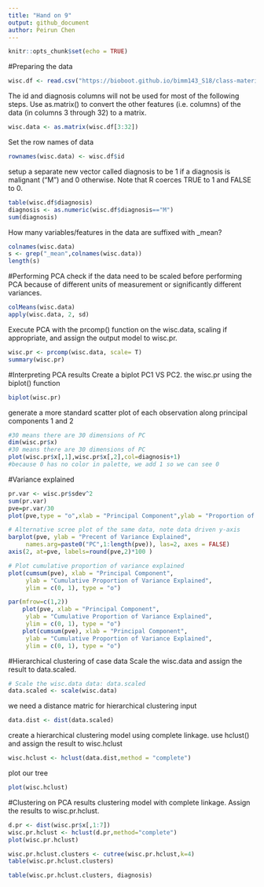 ```yaml
---
title: "Hand on 9"
output: github_document
author: Peirun Chen
---
```


```r
knitr::opts_chunk$set(echo = TRUE)
```
#Preparing the data  
```r
wisc.df <- read.csv("https://bioboot.github.io/bimm143_S18/class-material/WisconsinCancer.csv")
```
The id and diagnosis columns will not be used for most of the following steps.
Use as.matrix() to convert the other features (i.e. columns) of the data (in columns 3 through 32) to a matrix.
```r
wisc.data <- as.matrix(wisc.df[3:32])
```

Set the row names of data
```r
rownames(wisc.data) <- wisc.df$id
```

setup a separate new vector called diagnosis to be 1 if a diagnosis is malignant ("M") and 0 otherwise.
Note that R coerces TRUE to 1 and FALSE to 0.
```r
table(wisc.df$diagnosis)
diagnosis <- as.numeric(wisc.df$diagnosis=="M")
sum(diagnosis)
```

How many variables/features in the data are suffixed with _mean?
```r
colnames(wisc.data)
s <- grep("_mean",colnames(wisc.data))
length(s)
```

#Performing PCA
check if the data need to be scaled before performing PCA
because of different units of measurement or significantly different variances.
```r
colMeans(wisc.data)
apply(wisc.data, 2, sd)
```

Execute PCA with the prcomp() function on the wisc.data, scaling if appropriate, and assign the output model to wisc.pr.
```r
wisc.pr <- prcomp(wisc.data, scale= T)
summary(wisc.pr)
```

#Interpreting PCA results
Create a biplot PC1 VS PC2. the wisc.pr using the biplot() function
```r
biplot(wisc.pr)
```

generate a more standard scatter plot of each observation along principal components 1 and 2
```r
#30 means there are 30 dimensions of PC
dim(wisc.pr$x)
#30 means there are 30 dimensions of PC
plot(wisc.pr$x[,1],wisc.pr$x[,2],col=diagnosis+1)
#because 0 has no color in palette, we add 1 so we can see 0
```

#Variance explained
```r
pr.var <- wisc.pr$sdev^2
sum(pr.var)
pve=pr.var/30
plot(pve,type = "o",xlab = "Principal Component",ylab = "Proportion of Variance Explained",col="blue",ylim = c(0, 1))

# Alternative scree plot of the same data, note data driven y-axis
barplot(pve, ylab = "Precent of Variance Explained",
     names.arg=paste0("PC",1:length(pve)), las=2, axes = FALSE)
axis(2, at=pve, labels=round(pve,2)*100 )

# Plot cumulative proportion of variance explained
plot(cumsum(pve), xlab = "Principal Component", 
     ylab = "Cumulative Proportion of Variance Explained", 
     ylim = c(0, 1), type = "o")

par(mfrow=c(1,2))
    plot(pve, xlab = "Principal Component", 
     ylab = "Cumulative Proportion of Variance Explained", 
     ylim = c(0, 1), type = "o")
    plot(cumsum(pve), xlab = "Principal Component", 
     ylab = "Cumulative Proportion of Variance Explained", 
     ylim = c(0, 1), type = "o")
```

#Hierarchical clustering of case data
Scale the wisc.data and assign the result to data.scaled.
```r
# Scale the wisc.data data: data.scaled
data.scaled <- scale(wisc.data)
```
we need a distance matric for hierarchical clustering input
```r
data.dist <- dist(data.scaled)
```
create a hierarchical clustering model using complete linkage. 
 use hclust() and assign the result to wisc.hclust
```r
wisc.hclust <- hclust(data.dist,method = "complete")
```

plot our tree
```r
plot(wisc.hclust)
```

 
 
 
 
 
 
 
 
 
 
 
 
 
#Clustering on PCA results
clustering model with complete linkage. Assign the results to wisc.pr.hclust.
```r
d.pr <- dist(wisc.pr$x[,1:7])
wisc.pr.hclust <- hclust(d.pr,method="complete")
plot(wisc.pr.hclust)
```

```r
wisc.pr.hclust.clusters <- cutree(wisc.pr.hclust,k=4)
table(wisc.pr.hclust.clusters)
```

```r
table(wisc.pr.hclust.clusters, diagnosis)
```







